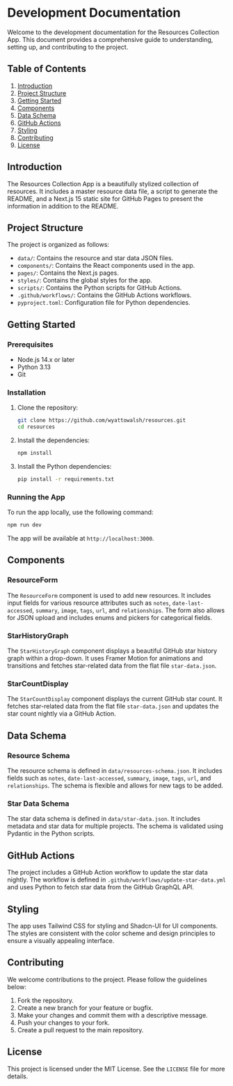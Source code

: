 
# Development Documentation

Welcome to the development documentation for the Resources Collection App. This document provides a comprehensive guide to understanding, setting up, and contributing to the project.

## Table of Contents

1. [Introduction](#introduction)
2. [Project Structure](#project-structure)
3. [Getting Started](#getting-started)
4. [Components](#components)
5. [Data Schema](#data-schema)
6. [GitHub Actions](#github-actions)
7. [Styling](#styling)
8. [Contributing](#contributing)
9. [License](#license)

## Introduction

The Resources Collection App is a beautifully stylized collection of resources. It includes a master resource data file, a script to generate the README, and a Next.js 15 static site for GitHub Pages to present the information in addition to the README.

## Project Structure

The project is organized as follows:

- `data/`: Contains the resource and star data JSON files.
- `components/`: Contains the React components used in the app.
- `pages/`: Contains the Next.js pages.
- `styles/`: Contains the global styles for the app.
- `scripts/`: Contains the Python scripts for GitHub Actions.
- `.github/workflows/`: Contains the GitHub Actions workflows.
- `pyproject.toml`: Configuration file for Python dependencies.

## Getting Started

### Prerequisites

- Node.js 14.x or later
- Python 3.13
- Git

### Installation

1. Clone the repository:

   ```bash
   git clone https://github.com/wyattowalsh/resources.git
   cd resources
   ```

2. Install the dependencies:

   ```bash
   npm install
   ```

3. Install the Python dependencies:

   ```bash
   pip install -r requirements.txt
   ```

### Running the App

To run the app locally, use the following command:

```bash
npm run dev
```

The app will be available at `http://localhost:3000`.

## Components

### ResourceForm

The `ResourceForm` component is used to add new resources. It includes input fields for various resource attributes such as `notes`, `date-last-accessed`, `summary`, `image`, `tags`, `url`, and `relationships`. The form also allows for JSON upload and includes enums and pickers for categorical fields.

### StarHistoryGraph

The `StarHistoryGraph` component displays a beautiful GitHub star history graph within a drop-down. It uses Framer Motion for animations and transitions and fetches star-related data from the flat file `star-data.json`.

### StarCountDisplay

The `StarCountDisplay` component displays the current GitHub star count. It fetches star-related data from the flat file `star-data.json` and updates the star count nightly via a GitHub Action.

## Data Schema

### Resource Schema

The resource schema is defined in `data/resources-schema.json`. It includes fields such as `notes`, `date-last-accessed`, `summary`, `image`, `tags`, `url`, and `relationships`. The schema is flexible and allows for new tags to be added.

### Star Data Schema

The star data schema is defined in `data/star-data.json`. It includes metadata and star data for multiple projects. The schema is validated using Pydantic in the Python scripts.

## GitHub Actions

The project includes a GitHub Action workflow to update the star data nightly. The workflow is defined in `.github/workflows/update-star-data.yml` and uses Python to fetch star data from the GitHub GraphQL API.

## Styling

The app uses Tailwind CSS for styling and Shadcn-UI for UI components. The styles are consistent with the color scheme and design principles to ensure a visually appealing interface.

## Contributing

We welcome contributions to the project. Please follow the guidelines below:

1. Fork the repository.
2. Create a new branch for your feature or bugfix.
3. Make your changes and commit them with a descriptive message.
4. Push your changes to your fork.
5. Create a pull request to the main repository.

## License

This project is licensed under the MIT License. See the `LICENSE` file for more details.
